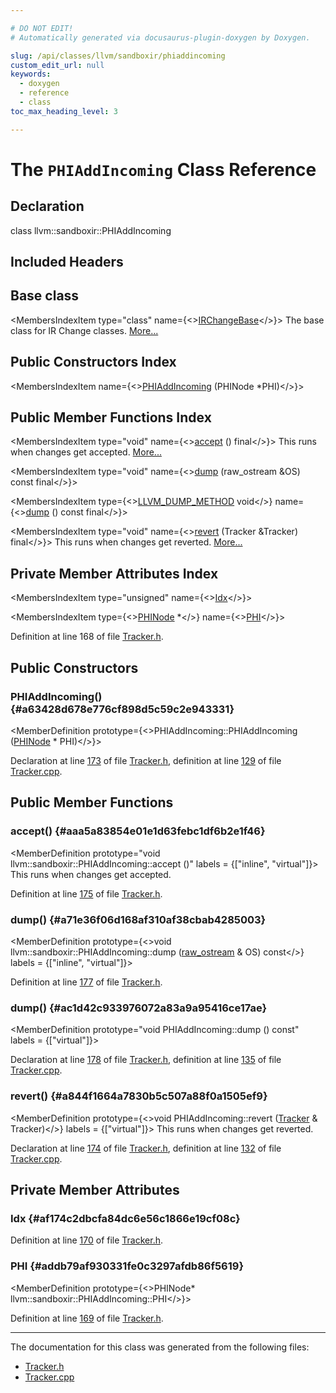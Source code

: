 ```yaml
---

# DO NOT EDIT!
# Automatically generated via docusaurus-plugin-doxygen by Doxygen.

slug: /api/classes/llvm/sandboxir/phiaddincoming
custom_edit_url: null
keywords:
  - doxygen
  - reference
  - class
toc_max_heading_level: 3

---
```





# The `PHIAddIncoming` Class Reference

<DoxygenPage pluginConfig={pluginConfig}>



## Declaration

<CodeBlock>class llvm::sandboxir::PHIAddIncoming</CodeBlock>

## Included Headers

<IncludesList>
<IncludesListItem
  filePath="llvm/SandboxIR/Tracker.h"
  permalink="/docs/api/files/include/include/llvm/include/llvm/sandboxir/tracker-h"
  isLocal="true" />
</IncludesList>

## Base class

<MembersIndex>

<MembersIndexItem
  type="class"
  name={<><a href="/docs/api/classes/llvm/sandboxir/irchangebase">IRChangeBase</a></>}>
The base class for IR Change classes. <a href="/docs/api/classes/llvm/sandboxir/irchangebase/#details">More...</a>
</MembersIndexItem>

</MembersIndex>

## Public Constructors Index

<MembersIndex>

<MembersIndexItem
  name={<><a href="#a63428d678e776cf898d5c59c2e943331">PHIAddIncoming</a> (PHINode &#42;PHI)</>}>
</MembersIndexItem>

</MembersIndex>

## Public Member Functions Index

<MembersIndex>

<MembersIndexItem
  type="void"
  name={<><a href="#aaa5a83854e01e1d63febc1df6b2e1f46">accept</a> () final</>}>
This runs when changes get accepted. <a href="#aaa5a83854e01e1d63febc1df6b2e1f46">More...</a>
</MembersIndexItem>

<MembersIndexItem
  type="void"
  name={<><a href="#a71e36f06d168af310af38cbab4285003">dump</a> (raw&#95;ostream &amp;OS) const final</>}>
</MembersIndexItem>

<MembersIndexItem
  type={<><a href="/docs/api/files/include/include/llvm/include/llvm/support/compiler-h/#aa863693eef567397d9c292da5bf22d34">LLVM&#95;DUMP&#95;METHOD</a> void</>}
  name={<><a href="#ac1d42c933976072a83a9a95416ce17ae">dump</a> () const final</>}>
</MembersIndexItem>

<MembersIndexItem
  type="void"
  name={<><a href="#a844f1664a7830b5c507a88f0a1505ef9">revert</a> (Tracker &amp;Tracker) final</>}>
This runs when changes get reverted. <a href="#a844f1664a7830b5c507a88f0a1505ef9">More...</a>
</MembersIndexItem>

</MembersIndex>

## Private Member Attributes Index

<MembersIndex>

<MembersIndexItem
  type="unsigned"
  name={<><a href="#af174c2dbcfa84dc6e56c1866e19cf08c">Idx</a></>}>
</MembersIndexItem>

<MembersIndexItem
  type={<><a href="/docs/api/classes/llvm/sandboxir/phinode">PHINode</a> &#42;</>}
  name={<><a href="#addb79af930331fe0c3297afdb86f5619">PHI</a></>}>
</MembersIndexItem>

</MembersIndex>


Definition at line 168 of file <a href="/docs/api/files/include/include/llvm/include/llvm/sandboxir/tracker-h">Tracker.h</a>.

<SectionDefinition>

## Public Constructors

### PHIAddIncoming() {#a63428d678e776cf898d5c59c2e943331}

<MemberDefinition
  prototype={<>PHIAddIncoming::PHIAddIncoming (<a href="/docs/api/classes/llvm/sandboxir/phinode">PHINode</a> &#42; PHI)</>}>

Declaration at line <a href="/docs/api/files/include/include/llvm/include/llvm/sandboxir/tracker-h/#l00173">173</a> of file <a href="/docs/api/files/include/include/llvm/include/llvm/sandboxir/tracker-h">Tracker.h</a>, definition at line <a href="/docs/api/files/lib/lib/sandboxir/tracker-cpp/#l00129">129</a> of file <a href="/docs/api/files/lib/lib/sandboxir/tracker-cpp">Tracker.cpp</a>.
</MemberDefinition>

</SectionDefinition>

<SectionDefinition>

## Public Member Functions

### accept() {#aaa5a83854e01e1d63febc1df6b2e1f46}

<MemberDefinition
  prototype="void llvm::sandboxir::PHIAddIncoming::accept ()"
  labels = {["inline", "virtual"]}>
This runs when changes get accepted.

Definition at line <a href="/docs/api/files/include/include/llvm/include/llvm/sandboxir/tracker-h/#l00175">175</a> of file <a href="/docs/api/files/include/include/llvm/include/llvm/sandboxir/tracker-h">Tracker.h</a>.
</MemberDefinition>

### dump() {#a71e36f06d168af310af38cbab4285003}

<MemberDefinition
  prototype={<>void llvm::sandboxir::PHIAddIncoming::dump (<a href="/docs/api/classes/llvm/raw-ostream">raw&#95;ostream</a> &amp; OS) const</>}
  labels = {["inline", "virtual"]}>

Definition at line <a href="/docs/api/files/include/include/llvm/include/llvm/sandboxir/tracker-h/#l00177">177</a> of file <a href="/docs/api/files/include/include/llvm/include/llvm/sandboxir/tracker-h">Tracker.h</a>.
</MemberDefinition>

### dump() {#ac1d42c933976072a83a9a95416ce17ae}

<MemberDefinition
  prototype="void PHIAddIncoming::dump () const"
  labels = {["virtual"]}>

Declaration at line <a href="/docs/api/files/include/include/llvm/include/llvm/sandboxir/tracker-h/#l00178">178</a> of file <a href="/docs/api/files/include/include/llvm/include/llvm/sandboxir/tracker-h">Tracker.h</a>, definition at line <a href="/docs/api/files/lib/lib/sandboxir/tracker-cpp/#l00135">135</a> of file <a href="/docs/api/files/lib/lib/sandboxir/tracker-cpp">Tracker.cpp</a>.
</MemberDefinition>

### revert() {#a844f1664a7830b5c507a88f0a1505ef9}

<MemberDefinition
  prototype={<>void PHIAddIncoming::revert (<a href="/docs/api/classes/llvm/sandboxir/tracker">Tracker</a> &amp; Tracker)</>}
  labels = {["virtual"]}>
This runs when changes get reverted.

Declaration at line <a href="/docs/api/files/include/include/llvm/include/llvm/sandboxir/tracker-h/#l00174">174</a> of file <a href="/docs/api/files/include/include/llvm/include/llvm/sandboxir/tracker-h">Tracker.h</a>, definition at line <a href="/docs/api/files/lib/lib/sandboxir/tracker-cpp/#l00132">132</a> of file <a href="/docs/api/files/lib/lib/sandboxir/tracker-cpp">Tracker.cpp</a>.
</MemberDefinition>

</SectionDefinition>

<SectionDefinition>

## Private Member Attributes

### Idx {#af174c2dbcfa84dc6e56c1866e19cf08c}

<MemberDefinition
  prototype="unsigned llvm::sandboxir::PHIAddIncoming::Idx">

Definition at line <a href="/docs/api/files/include/include/llvm/include/llvm/sandboxir/tracker-h/#l00170">170</a> of file <a href="/docs/api/files/include/include/llvm/include/llvm/sandboxir/tracker-h">Tracker.h</a>.
</MemberDefinition>

### PHI {#addb79af930331fe0c3297afdb86f5619}

<MemberDefinition
  prototype={<>PHINode&#42; llvm::sandboxir::PHIAddIncoming::PHI</>}>

Definition at line <a href="/docs/api/files/include/include/llvm/include/llvm/sandboxir/tracker-h/#l00169">169</a> of file <a href="/docs/api/files/include/include/llvm/include/llvm/sandboxir/tracker-h">Tracker.h</a>.
</MemberDefinition>

</SectionDefinition>

<hr/>

The documentation for this class was generated from the following files:

<ul>
<li><a href="/docs/api/files/include/include/llvm/include/llvm/sandboxir/tracker-h">Tracker.h</a></li>
<li><a href="/docs/api/files/lib/lib/sandboxir/tracker-cpp">Tracker.cpp</a></li>
</ul>

</DoxygenPage>
